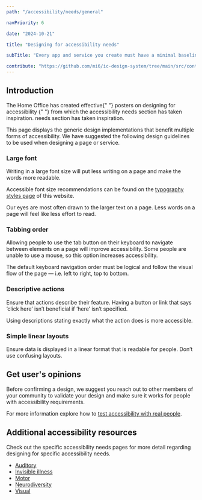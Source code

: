 ```yaml
---
path: "/accessibility/needs/general"

navPriority: 6

date: "2024-10-21"

title: "Designing for accessibility needs"

subTitle: "Every app and service you create must have a minimal baseline of accessible designs."

contribute: "https://github.com/mi6/ic-design-system/tree/main/src/content/structured/accessibility/needs/general.mdx"
---
```



## Introduction

<p>
  The Home Office has created effective{" "}
  <ic-link
    target="_blank"
    href="https://accessibility.blog.gov.uk/2016/09/02/dos-and-donts-on-designing-for-accessibility/"
    rel="noreferrer noopener nofollow"
  >
    posters on designing for accessibility
  </ic-link>{" "}
  from which the accessibility needs section has taken inspiration. needs
  section has taken inspiration.
</p>

This page displays the generic design implementations that benefit multiple forms of accessibility. We have suggested the following design guidelines to be used when designing a page or service.

### Large font

Writing in a large font size will put less writing on a page and make the words more readable.

Accessible font size recommendations can be found on the [typography styles page](/styles/typography) of this website.

Our eyes are most often drawn to the larger text on a page. Less words on a page will feel like less effort to read.

### Tabbing order

Allowing people to use the tab button on their keyboard to navigate between elements on a page will improve accessibility.
Some people are unable to use a mouse, so this option increases accessibility.

The default keyboard navigation order must be logical and follow the visual flow of the page — i.e. left to right, top to bottom.

### Descriptive actions

Ensure that actions describe their feature. Having a button or link that says ‘click here’ isn’t beneficial if ‘here’ isn’t specified.

Using descriptions stating exactly what the action does is more accessible.

### Simple linear layouts

Ensure data is displayed in a linear format that is readable for people. Don’t use confusing layouts.

<DoubleDoDontCaution>
  <DoDontCaution
    imageSrc={generalAccessibilityFig1}
    imageAlt="A graphic of an information page currently at step 1 requiring an email address to be inputted and a ‘yes’ or ‘no’ as to whether you wish to be contacted. All of these options are aligned to the left and the ‘Next’ button to continue to next step is at the bottom."
    state="good"
    caption="Ensure all components are linear and aligned to the left."
  />
  <DoDontCaution
    imageSrc={generalAccessibilityFig2}
    imageAlt="A graphic of an information page currently at step 1 requiring an email address to be inputted and a ‘yes’ or ‘no’ as to whether you wish to be contacted. These options are not aligned to the left and the ‘Next’ button to move on to the next page is next to the email input, and not at the bottom of the page. This non linear layout can be confusing to people who don’t know the layout well."
    state="bad"
    caption="All components are not aligned to the left, showing what the layout should not look like."
  />
</DoubleDoDontCaution>

## Get user's opinions

Before confirming a design, we suggest you reach out to other members of your community to validate your design and make sure it works for people with accessibility requirements.

For more information explore how to [test accessibility with real people](/accessibility/testing).

## Additional accessibility resources

Check out the specific accessibility needs pages for more detail regarding designing for specific accessibility needs.

- [Auditory](/accessibility/needs/auditory)
- [Invisible illness](/accessibility/needs/invisible)
- [Motor](/accessibility/needs/motor)
- [Neurodiversity](/accessibility/needs/neurodiversity)
- [Visual](/accessibility/needs/visual)
